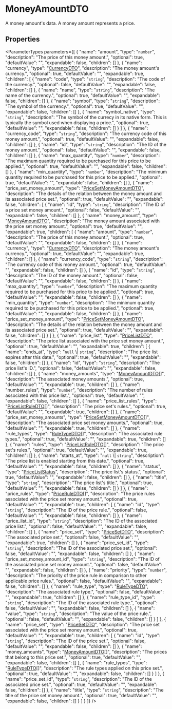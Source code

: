 
# MoneyAmountDTO

A money amount's data. A money amount represents a price.

## Properties

<ParameterTypes parameters={[
  {
    "name": "amount",
    "type": "`number`",
    "description": "The price of this money amount.",
    "optional": true,
    "defaultValue": "",
    "expandable": false,
    "children": []
  },
  {
    "name": "currency",
    "type": "[CurrencyDTO](types.CurrencyDTO.mdx)",
    "description": "The money amount's currency.",
    "optional": true,
    "defaultValue": "",
    "expandable": true,
    "children": [
      {
        "name": "code",
        "type": "`string`",
        "description": "The code of the currency.",
        "optional": false,
        "defaultValue": "",
        "expandable": false,
        "children": []
      },
      {
        "name": "name",
        "type": "`string`",
        "description": "The name of the currency.",
        "optional": true,
        "defaultValue": "",
        "expandable": false,
        "children": []
      },
      {
        "name": "symbol",
        "type": "`string`",
        "description": "The symbol of the currency.",
        "optional": true,
        "defaultValue": "",
        "expandable": false,
        "children": []
      },
      {
        "name": "symbol_native",
        "type": "`string`",
        "description": "The symbol of the currecy in its native form. This is typically the symbol used when displaying a price.",
        "optional": true,
        "defaultValue": "",
        "expandable": false,
        "children": []
      }
    ]
  },
  {
    "name": "currency_code",
    "type": "`string`",
    "description": "The currency code of this money amount.",
    "optional": true,
    "defaultValue": "",
    "expandable": false,
    "children": []
  },
  {
    "name": "id",
    "type": "`string`",
    "description": "The ID of the money amount.",
    "optional": false,
    "defaultValue": "",
    "expandable": false,
    "children": []
  },
  {
    "name": "max_quantity",
    "type": "`number`",
    "description": "The maximum quantity required to be purchased for this price to be applied.",
    "optional": true,
    "defaultValue": "",
    "expandable": false,
    "children": []
  },
  {
    "name": "min_quantity",
    "type": "`number`",
    "description": "The minimum quantity required to be purchased for this price to be applied.",
    "optional": true,
    "defaultValue": "",
    "expandable": false,
    "children": []
  },
  {
    "name": "price_set_money_amount",
    "type": "[PriceSetMoneyAmountDTO](types.PriceSetMoneyAmountDTO.mdx)",
    "description": "The details of the relation between the money amount and its associated price set.",
    "optional": true,
    "defaultValue": "",
    "expandable": false,
    "children": [
      {
        "name": "id",
        "type": "`string`",
        "description": "The ID of a price set money amount.",
        "optional": false,
        "defaultValue": "",
        "expandable": false,
        "children": []
      },
      {
        "name": "money_amount",
        "type": "[MoneyAmountDTO](types.MoneyAmountDTO.mdx)",
        "description": "The money amount associated with the price set money amount.",
        "optional": true,
        "defaultValue": "",
        "expandable": true,
        "children": [
          {
            "name": "amount",
            "type": "`number`",
            "description": "The price of this money amount.",
            "optional": true,
            "defaultValue": "",
            "expandable": false,
            "children": []
          },
          {
            "name": "currency",
            "type": "[CurrencyDTO](types.CurrencyDTO.mdx)",
            "description": "The money amount's currency.",
            "optional": true,
            "defaultValue": "",
            "expandable": true,
            "children": []
          },
          {
            "name": "currency_code",
            "type": "`string`",
            "description": "The currency code of this money amount.",
            "optional": true,
            "defaultValue": "",
            "expandable": false,
            "children": []
          },
          {
            "name": "id",
            "type": "`string`",
            "description": "The ID of the money amount.",
            "optional": false,
            "defaultValue": "",
            "expandable": false,
            "children": []
          },
          {
            "name": "max_quantity",
            "type": "`number`",
            "description": "The maximum quantity required to be purchased for this price to be applied.",
            "optional": true,
            "defaultValue": "",
            "expandable": false,
            "children": []
          },
          {
            "name": "min_quantity",
            "type": "`number`",
            "description": "The minimum quantity required to be purchased for this price to be applied.",
            "optional": true,
            "defaultValue": "",
            "expandable": false,
            "children": []
          },
          {
            "name": "price_set_money_amount",
            "type": "[PriceSetMoneyAmountDTO](types.PriceSetMoneyAmountDTO.mdx)",
            "description": "The details of the relation between the money amount and its associated price set.",
            "optional": true,
            "defaultValue": "",
            "expandable": false,
            "children": []
          }
        ]
      },
      {
        "name": "price_list",
        "type": "[PriceListDTO](types.PriceListDTO.mdx)",
        "description": "The price list associated with the price set money amount.",
        "optional": true,
        "defaultValue": "",
        "expandable": true,
        "children": [
          {
            "name": "ends_at",
            "type": "`null` \\| `string`",
            "description": "The price list expires after this date.",
            "optional": true,
            "defaultValue": "",
            "expandable": false,
            "children": []
          },
          {
            "name": "id",
            "type": "`string`",
            "description": "The price list's ID.",
            "optional": false,
            "defaultValue": "",
            "expandable": false,
            "children": []
          },
          {
            "name": "money_amounts",
            "type": "[MoneyAmountDTO](types.MoneyAmountDTO.mdx)[]",
            "description": "The associated money amounts.",
            "optional": true,
            "defaultValue": "",
            "expandable": true,
            "children": []
          },
          {
            "name": "number_rules",
            "type": "`number`",
            "description": "The number of rules associated with this price list.",
            "optional": true,
            "defaultValue": "",
            "expandable": false,
            "children": []
          },
          {
            "name": "price_list_rules",
            "type": "[PriceListRuleDTO](types.PriceListRuleDTO.mdx)[]",
            "description": "The price set's rules.",
            "optional": true,
            "defaultValue": "",
            "expandable": true,
            "children": []
          },
          {
            "name": "price_set_money_amounts",
            "type": "[PriceSetMoneyAmountDTO](types.PriceSetMoneyAmountDTO.mdx)[]",
            "description": "The associated price set money amounts.",
            "optional": true,
            "defaultValue": "",
            "expandable": true,
            "children": []
          },
          {
            "name": "rule_types",
            "type": "[RuleTypeDTO](types.RuleTypeDTO.mdx)[]",
            "description": "The associated rule types.",
            "optional": true,
            "defaultValue": "",
            "expandable": true,
            "children": []
          },
          {
            "name": "rules",
            "type": "[PriceListRuleDTO](types.PriceListRuleDTO.mdx)[]",
            "description": "The price set's rules.",
            "optional": true,
            "defaultValue": "",
            "expandable": true,
            "children": []
          },
          {
            "name": "starts_at",
            "type": "`null` \\| `string`",
            "description": "The price list is enabled starting from this date.",
            "optional": true,
            "defaultValue": "",
            "expandable": false,
            "children": []
          },
          {
            "name": "status",
            "type": "[PriceListStatus](../enums/types.PriceListStatus.mdx)",
            "description": "The price list's status.",
            "optional": true,
            "defaultValue": "",
            "expandable": false,
            "children": []
          },
          {
            "name": "title",
            "type": "`string`",
            "description": "The price list's title.",
            "optional": true,
            "defaultValue": "",
            "expandable": false,
            "children": []
          }
        ]
      },
      {
        "name": "price_rules",
        "type": "[PriceRuleDTO](types.PriceRuleDTO.mdx)[]",
        "description": "The price rules associated with the price set money amount.",
        "optional": true,
        "defaultValue": "",
        "expandable": true,
        "children": [
          {
            "name": "id",
            "type": "`string`",
            "description": "The ID of the price rule.",
            "optional": false,
            "defaultValue": "",
            "expandable": false,
            "children": []
          },
          {
            "name": "price_list_id",
            "type": "`string`",
            "description": "The ID of the associated price list.",
            "optional": false,
            "defaultValue": "",
            "expandable": false,
            "children": []
          },
          {
            "name": "price_set",
            "type": "[PriceSetDTO](types.PriceSetDTO.mdx)",
            "description": "The associated price set.",
            "optional": false,
            "defaultValue": "",
            "expandable": true,
            "children": []
          },
          {
            "name": "price_set_id",
            "type": "`string`",
            "description": "The ID of the associated price set.",
            "optional": false,
            "defaultValue": "",
            "expandable": false,
            "children": []
          },
          {
            "name": "price_set_money_amount_id",
            "type": "`string`",
            "description": "The ID of the associated price set money amount.",
            "optional": false,
            "defaultValue": "",
            "expandable": false,
            "children": []
          },
          {
            "name": "priority",
            "type": "`number`",
            "description": "The priority of the price rule in comparison to other applicable price rules.",
            "optional": false,
            "defaultValue": "",
            "expandable": false,
            "children": []
          },
          {
            "name": "rule_type",
            "type": "[RuleTypeDTO](types.RuleTypeDTO.mdx)",
            "description": "The associated rule type.",
            "optional": false,
            "defaultValue": "",
            "expandable": true,
            "children": []
          },
          {
            "name": "rule_type_id",
            "type": "`string`",
            "description": "The ID of the associated rule type.",
            "optional": false,
            "defaultValue": "",
            "expandable": false,
            "children": []
          },
          {
            "name": "value",
            "type": "`string`",
            "description": "The value of the price rule.",
            "optional": false,
            "defaultValue": "",
            "expandable": false,
            "children": []
          }
        ]
      },
      {
        "name": "price_set",
        "type": "[PriceSetDTO](types.PriceSetDTO.mdx)",
        "description": "The price set associated with the price set money amount.",
        "optional": true,
        "defaultValue": "",
        "expandable": true,
        "children": [
          {
            "name": "id",
            "type": "`string`",
            "description": "The ID of the price set.",
            "optional": false,
            "defaultValue": "",
            "expandable": false,
            "children": []
          },
          {
            "name": "money_amounts",
            "type": "[MoneyAmountDTO](types.MoneyAmountDTO.mdx)[]",
            "description": "The prices that belong to this price set.",
            "optional": true,
            "defaultValue": "",
            "expandable": false,
            "children": []
          },
          {
            "name": "rule_types",
            "type": "[RuleTypeDTO](types.RuleTypeDTO.mdx)[]",
            "description": "The rule types applied on this price set.",
            "optional": true,
            "defaultValue": "",
            "expandable": false,
            "children": []
          }
        ]
      },
      {
        "name": "price_set_id",
        "type": "`string`",
        "description": "The ID of the associated price set.",
        "optional": true,
        "defaultValue": "",
        "expandable": false,
        "children": []
      },
      {
        "name": "title",
        "type": "`string`",
        "description": "The title of the price set money amount.",
        "optional": true,
        "defaultValue": "",
        "expandable": false,
        "children": []
      }
    ]
  }
]} />
